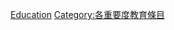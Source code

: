 {{Emptycat}}
{{Articles by Importance|topic=教育|project=教育|format=toc}}

[[Category:極高重要度条目|Education]]
[[Category:各重要度教育條目‎|Category:各重要度教育條目‎]]
